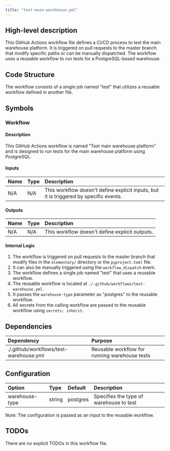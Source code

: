 ```yaml
---
title: "test-main-warehouse.yml"
---
```


## High-level description
This GitHub Actions workflow file defines a CI/CD process to test the main warehouse platform. It is triggered on pull requests to the master branch that modify specific paths or can be manually dispatched. The workflow uses a reusable workflow to run tests for a PostgreSQL-based warehouse.

## Code Structure
The workflow consists of a single job named "test" that utilizes a reusable workflow defined in another file.

## Symbols

### Workflow
#### Description
This GitHub Actions workflow is named "Test main warehouse platform" and is designed to run tests for the main warehouse platform using PostgreSQL.

#### Inputs
| Name | Type | Description |
|:-----|:-----|:------------|
| N/A | N/A | This workflow doesn't define explicit inputs, but it is triggered by specific events. |

#### Outputs
| Name | Type | Description |
|:-----|:-----|:------------|
| N/A | N/A | This workflow doesn't define explicit outputs. |

#### Internal Logic
1. The workflow is triggered on pull requests to the master branch that modify files in the `elementary/` directory or the `pyproject.toml` file.
2. It can also be manually triggered using the `workflow_dispatch` event.
3. The workflow defines a single job named "test" that uses a reusable workflow.
4. The reusable workflow is located at `./.github/workflows/test-warehouse.yml`.
5. It passes the `warehouse-type` parameter as "postgres" to the reusable workflow.
6. All secrets from the calling workflow are passed to the reusable workflow using `secrets: inherit`.

## Dependencies
| Dependency | Purpose |
|:-----------|:--------|
| ./.github/workflows/test-warehouse.yml | Reusable workflow for running warehouse tests |

## Configuration
| Option | Type | Default | Description |
|:-------|:-----|:--------|:------------|
| warehouse-type | string | postgres | Specifies the type of warehouse to test |

Note: The configuration is passed as an input to the reusable workflow.

## TODOs
There are no explicit TODOs in this workflow file.